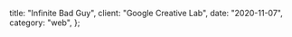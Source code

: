 
  title: "Infinite Bad Guy",
  client: "Google Creative Lab",
  date: "2020-11-07",
  category: "web",
};

<YouTube videoId="OqY_IV3gj7E" />
